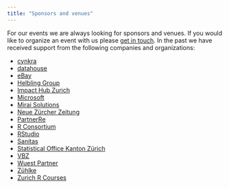 ```yaml
---
title: "Sponsors and venues"
---
```


For our events we are always looking for sponsors and venues. If you would like to organize an event with us please [get in touch](index.html). In the past we have received support from the following companies and organizations:

- [cynkra](https://www.cynkra.com/)
- [datahouse](https://www.datahouse.ch/)
- [eBay](http://www.ebay.ch/)
- [Helbling Group](https://www.helbling.ch/)
- [Impact Hub Zurich](https://zurich.impacthub.ch/)
- [Microsoft](https://www.microsoft.com/en-us/)
- [Mirai Solutions](http://www.mirai-solutions.ch/)
- [Neue Zürcher Zeitung](https://www.nzz.ch/)
- [PartnerRe](https://partnerre.com/)
- [R Consortium](https://www.r-consortium.org/projects/r-user-group-support-program)
- [RStudio](https://www.rstudio.com/)
- [Sanitas](https://www.sanitas.com/)
- [Statistical Office Kanton Zürich](https://statistik.zh.ch/internet/justiz_inneres/statistik/en/home.html)
- [VBZ](https://www.stadt-zuerich.ch/vbz/en/index.html)
- [Wuest Partner](https://www.wuestpartner.com/)
- [Zühlke](https://www.zuehlke.com/ch/en/)
- [Zurich R Courses](http://www.zhrcourses.uzh.ch/index_en.html)
